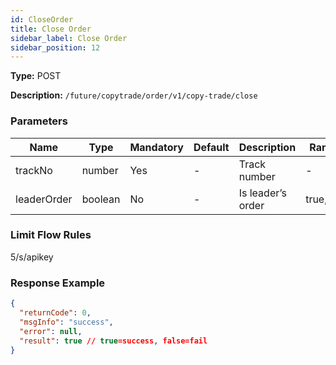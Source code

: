 ```yaml
---
id: CloseOrder
title: Close Order
sidebar_label: Close Order
sidebar_position: 12
---
```


**Type:** POST

**Description:** `/future/copytrade/order/v1/copy-trade/close`

### Parameters

| Name        | Type    | Mandatory | Default | Description       | Ranges     |
| ----------- | ------- | --------- | ------- | ----------------- | ---------- |
| trackNo     | number  | Yes       | -       | Track number      | -          |
| leaderOrder | boolean | No        | -       | Is leader’s order | true,false |

### Limit Flow Rules

5/s/apikey

### Response Example

```json
{
  "returnCode": 0,
  "msgInfo": "success",
  "error": null,
  "result": true // true=success, false=fail
}
```
